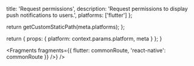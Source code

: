 
  title: 'Request permissions',
  description: 'Request permissions to display push notifications to users.',
  platforms: ['flutter']
};

  return getCustomStaticPath(meta.platforms);
};

  return {
    props: {
      platform: context.params.platform,
      meta
    }
  };
}


<Fragments fragments={{ flutter: commonRoute, 'react-native': commonRoute }} />}
/>
